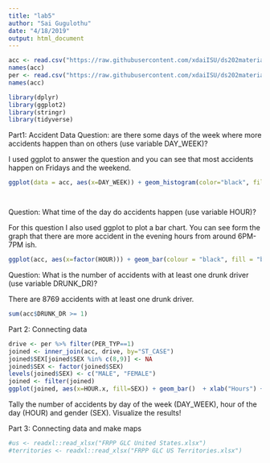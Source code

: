 ```yaml
---
title: "lab5"
author: "Sai Gugulothu"
date: "4/18/2019"
output: html_document
---
```


```r
acc <- read.csv("https://raw.githubusercontent.com/xdaiISU/ds202materials/master/hwlabs/fars2017/accident.csv", stringsAsFactors = FALSE)
names(acc)
per <- read.csv("https://raw.githubusercontent.com/xdaiISU/ds202materials/master/hwlabs/fars2017/person.csv", stringsAsFactors = FALSE)
names(acc)

```

```r
library(dplyr)
library(ggplot2)
library(stringr)
library(tidyverse)
```
Part1: Accident Data 
Question: are there some days of the week where more accidents happen than on others (use variable DAY_WEEK)?

I used ggplot to answer the question and you can see that most accidents happen on Fridays and the weekend. 

```r
ggplot(data = acc, aes(x=DAY_WEEK)) + geom_histogram(color="black", fill="yellow") + ylab("Total Accidents") + xlab("Day of the Week") + scale_x_continuous(breaks=c(1, 2, 3, 4, 5, 6, 7),labels=c("Sunday", "Monday", "Tuesday", "Wednesday", "Thursday", "Friday", "Saturday"))+ggtitle("Accidents that Occur on Different Days of Week")




```

Question: What time of the day do accidents happen (use variable HOUR)?

For this question I also used ggplot to plot a bar chart. You can see form the graph that there are more accident in the evening hours from around 6PM-7PM ish.  

```r
ggplot(acc, aes(x=factor(HOUR))) + geom_bar(colour = "black", fill = "blue") + xlim(c(0, 23))  + scale_x_discrete(name ="Time of day (hours)", limits=1:23)

```


Question: What is the number of accidents with at least one drunk driver (use variable DRUNK_DR)?

There are 8769 accidents with at least one drunk driver. 


```r
sum(acc$DRUNK_DR >= 1)
```

Part 2: Connecting data

```r
drive <- per %>% filter(PER_TYP==1)
joined <- inner_join(acc, drive, by="ST_CASE")
joined$SEX[joined$SEX %in% c(8,9)] <- NA
joined$SEX <- factor(joined$SEX)
levels(joined$SEX) <- c("MALE", "FEMALE")
joined <- filter(joined)
ggplot(joined, aes(x=HOUR.x, fill=SEX)) + geom_bar()  + xlab("Hours") + ylab("Number of People") + ggtitle("Accidents Grouped by Stats") + facet_grid(DAY_WEEK~.)


```


Tally the number of accidents by day of the week (DAY_WEEK), hour of the day (HOUR) and gender (SEX). Visualize the results!


Part 3: Connecting data and make maps 

```r
#us <- readxl::read_xlsx("FRPP GLC United States.xlsx")
#territories <- readxl::read_xlsx("FRPP GLC US Territories.xlsx")


```



